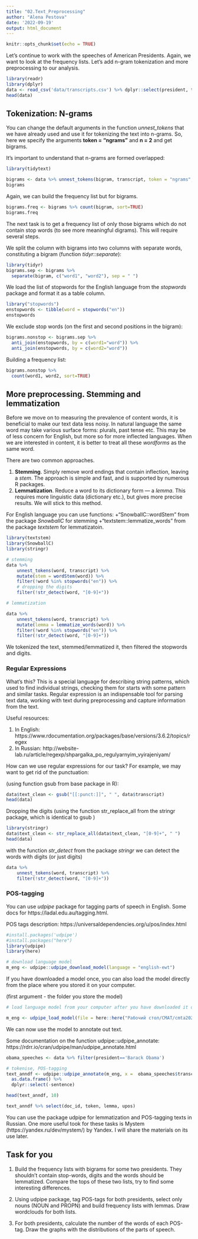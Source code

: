 ```yaml
---
title: "02.Text_Preprocessing"
author: "Alena Pestova"
date: '2022-09-19'
output: html_document
---
```


```r
knitr::opts_chunk$set(echo = TRUE)
```


Let's continue to work with the speeches of American Presidents. 
Again, we want to look at the frequency lists. 
Let's add n-gram tokenization and more preprocessing to our analysis.

```r
library(readr)
library(dplyr)
data <- read_csv('data/transcripts.csv') %>% dplyr::select(president, transcript)
head(data)
```



## Tokenization: N-grams

You can change the default arguments in the function *unnest_tokens* that we have already used and use it for tokenizing the text into n-grams.
So, here we specify the arguments **token = "ngrams"** and  **n = 2**  and get bigrams.

It's important to understand that n-grams are formed overlapped:

```r
library(tidytext)

bigrams <- data %>% unnest_tokens(bigram, transcript, token = "ngrams", n = 2)
bigrams
```

Again, we can build the frequency list but for bigrams.

```r
bigrams.freq <- bigrams %>% count(bigram, sort=TRUE)
bigrams.freq
```

The next task is to get a frequency list of only those bigrams
which do not contain stop words (to see more meaningful
digrams). This will require several steps.

We split the column with bigrams into two columns with separate words,
constituting a bigram (function *tidyr::separate*):

```r
library(tidyr)
bigrams.sep <- bigrams %>%
  separate(bigram, c("word1", "word2"), sep = " ") 
```

We load the list of stopwords for the English language from the *stopwords* package and
format it as a table column.

```r
library("stopwords")
enstopwords <- tibble(word = stopwords("en"))
enstopwords
```

We exclude stop words (on the first and second positions in the bigram):

```r
bigrams.nonstop <- bigrams.sep %>% 
  anti_join(enstopwords, by = c(word1="word")) %>% 
  anti_join(enstopwords, by = c(word2="word"))
```

Building a frequency list:

```r
bigrams.nonstop %>% 
  count(word1, word2, sort=TRUE)
```



## More preprocessing. Stemming and lemmatization

Before we move on to measuring the prevalence of content words, it is
beneficial to make our text data less noisy. In natural language the
same word may take various surface forms: plurals, past tense
etc. This may be of less concern for English, but more so for more
inflected languages. When we are interested in content, it is better
to treat all these *wordforms* as the same word.

There are two common approaches.

1. **Stemming**. Simply remove word endings that contain inflection,
   leaving a *stem*. The approach is simple and fast, and is
   supported by numerous R packages.
2. **Lemmatization**. Reduce a word to its dictionary form — a
   *lemma*. This requires more linguistic data (dictionary etc.), but
   gives more precise results. We will stick to this method.
   
   
For English language you can use functions:
+"SnowballC::wordStem" from the package *SnowballC* for stemming
+"textstem::lemmatize_words" from the package *textstem* for lemmatizatoin.

   
```r
library(textstem)
library(SnowballC)
library(stringr)

# stemming
data %>%
    unnest_tokens(word, transcript) %>%
    mutate(stem = wordStem(word)) %>%
    filter(!word %in% stopwords("en")) %>%
    # dropping the digits
    filter(!str_detect(word, "[0-9]+"))

```


```r
# lemmatization

data %>%
    unnest_tokens(word, transcript) %>%
    mutate(lemma = lemmatize_words(word)) %>%
    filter(!word %in% stopwords("en")) %>%
    filter(!str_detect(word, "[0-9]+"))

```


We tokenized the text, stemmed/lemmatized it, then filtered the stopwords and digits.

### Regular Expressions

What's this? This is a special language for describing string patterns, which
used to find individual strings, checking them for
starts with some pattern and similar tasks. Regular
expression is an indispensable tool for parsing text data, working with
text during preprocessing and capture  information from the text.

Useful resources:

1. In English: https://www.rdocumentation.org/packages/base/versions/3.6.2/topics/regex
2. In Russian: http://website-lab.ru/article/regexp/shpargalka_po_regulyarnyim_vyirajeniyam/

How can we use regular expressions for our task? For example, we may want to get rid of the punctuation:

(using function gsub from base package in  R):

```r
data$text_clean <- gsub("[[:punct:]]", " ", data$transcript)
head(data)
```

Dropping the digits (using the function str_replace_all from the stringr package, which is identical to gsub )


```r
library(stringr)
data$text_clean <- str_replace_all(data$text_clean, "[0-9]+", " ")
head(data)
```

with the function *str_detect* from the package *stringr* we can detect the words with digits (or just digits)

```r

data %>%
    unnest_tokens(word, transcript) %>%
    filter(!str_detect(word, "[0-9]+"))
```

### POS-tagging

You can use *udpipe* package for tagging parts of speech in English.
Some docs for https://ladal.edu.au/tagging.html.

POS tags description: https://universaldependencies.org/u/pos/index.html

```r
#install.packages('udpipe')
#install.packages("here")
library(udpipe)
library(here)
```


```r
# download language model
m_eng <- udpipe::udpipe_download_model(language = "english-ewt")
```

If you have downloaded a model once, you can also load the model directly from the place where you stored it on your computer. 

(first argument - the folder you store the model)
```r
# load language model from your computer after you have downloaded it once

m_eng <- udpipe_load_model(file = here::here("Рабочий стол/CMAT/cmta2022/scripts", "english-ewt-ud-2.5-191206.udpipe"))
```

We can now use the model to annotate out text.

Some documentation on the function udpipe::udpipe_annotate: https://rdrr.io/cran/udpipe/man/udpipe_annotate.html

```r
obama_speeches <- data %>% filter(president=='Barack Obama')

# tokenise, POS-tagging
text_anndf <- udpipe::udpipe_annotate(m_eng, x =  obama_speeches$transcript, tagger = "default", parser = "none") %>%
  as.data.frame() %>%
  dplyr::select(-sentence) 
```


```r
head(text_anndf, 10)
```

```r
text_anndf %>% select(doc_id, token, lemma, upos)
```


You can use the package udpipe for lemmatization and POS-tagging texts in Russian. One more useful took for these tasks is Mystem (https://yandex.ru/dev/mystem/) by Yandex. I will share the materials on its use later.

## Task for you

1. Build the frequency lists with bigrams for some two presidents. 
They shouldn't contain stop-words, digits and the words should be lemmatized.
Compare the tops of these two lists, try to find some interesting differences.

2. Using udpipe package, tag POS-tags for both presidents, select only nouns (NOUN and PROPN) and build frequency lists with lemmas.
Draw wordclouds for both lists.

3. For both presidents, calculate the number of the words of each POS-tag. Draw the graphs with the distributions of the parts of speech.


